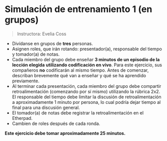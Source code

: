 # Simulación de entrenamiento 1 (en grupos)

> Instructora: Evelia Coss

::: {.callout-warning title="Práctica de Enseñanza"}
-   Divídanse en grupos de **tres** personas.
-   Asignen roles, que irán rotando: presentador(a), responsable del tiempo y tomador(a) de notas.
-   Cada miembro del grupo debe enseñar **3 minutos de un episodio de la lección elegida** **utilizando codificación en vivo**. Para este ejercicio, sus compañeros **no** codificarán al mismo tiempo. Antes de comenzar, describan brevemente qué van a enseñar y qué se ha aprendido previamente.
-   Al terminar cada presentación, cada miembro del grupo debe compartir retroalimentación (comenzando por sí mismo) utilizando la rúbrica 2x2. El responsable del tiempo debe limitar la discusión de retroalimentación a aproximadamente 1 minuto por persona, lo cual podría dejar tiempo al final para una discusión general.
-   El tomador(a) de notas debe registrar la retroalimentación en el Etherpad.
-   Cambien de roles después de cada ronda.

**Este ejercicio debe tomar aproximadamente 25 minutos.**
:::
